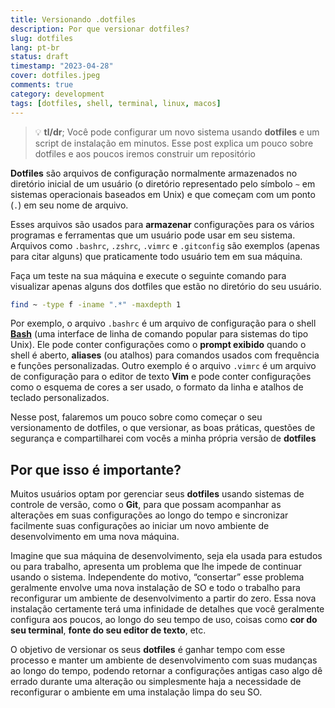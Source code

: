 ```yaml
---
title: Versionando .dotfiles
description: Por que versionar dotfiles?
slug: dotfiles
lang: pt-br
status: draft
timestamp: "2023-04-28"
cover: dotfiles.jpeg
comments: true
category: development
tags: [dotfiles, shell, terminal, linux, macos]
---
```


> 💡 **tl/dr**; Você pode configurar um novo sistema usando **dotfiles** e um script de instalação em minutos. Esse post explica um pouco sobre dotfiles e aos poucos iremos construir um repositório

**Dotfiles** são arquivos de configuração normalmente armazenados no diretório inicial de um usuário (o diretório representado pelo símbolo `~` em sistemas operacionais baseados em Unix) e que começam com um ponto (`.`) em seu nome de arquivo.

Esses arquivos são usados para **armazenar** configurações para os vários programas e ferramentas que um usuário pode usar em seu sistema. Arquivos como `.bashrc`, `.zshrc`, `.vimrc` e `.gitconfig` são exemplos (apenas para citar alguns) que praticamente todo usuário tem em sua máquina.

Faça um teste na sua máquina e execute o seguinte comando para visualizar apenas alguns dos dotfiles que estão no diretório do seu usuário.

```bash
find ~ -type f -iname ".*" -maxdepth 1
```

Por exemplo, o arquivo `.bashrc` é um arquivo de configuração para o shell **[Bash](https://www.gnu.org/software/bash/)** (uma interface de linha de comando popular para sistemas do tipo Unix). Ele pode conter configurações como o **prompt exibido** quando o shell é aberto, **aliases** (ou atalhos) para comandos usados com frequência e funções personalizadas. Outro exemplo é o arquivo `.vimrc` é um arquivo de configuração para o editor de texto **Vim** e pode conter configurações como o esquema de cores a ser usado, o formato da linha e atalhos de teclado personalizados.

Nesse post, falaremos um pouco sobre como começar o seu versionamento de dotfiles, o que versionar, as boas práticas, questões de segurança e compartilharei com vocês a minha própria versão de **dotfiles**

## Por que isso é importante?

Muitos usuários optam por gerenciar seus **dotfiles** usando sistemas de controle de versão, como o **Git**, para que possam acompanhar as alterações em suas configurações ao longo do tempo e sincronizar facilmente suas configurações ao iniciar um novo ambiente de desenvolvimento em uma nova máquina.

Imagine que sua máquina de desenvolvimento, seja ela usada para estudos ou para trabalho, apresenta um problema que lhe impede de continuar usando o sistema. Independente do motivo, “consertar” esse problema geralmente envolve uma nova instalação de SO e todo o trabalho para reconfigurar um ambiente de desenvolvimento a partir do zero. Essa nova instalação certamente terá uma infinidade de detalhes que você geralmente configura aos poucos, ao longo do seu tempo de uso, coisas como **cor do seu terminal**, **fonte do seu editor de texto**, etc.

O objetivo de versionar os seus **dotfiles** é ganhar tempo com esse processo e manter um ambiente de desenvolvimento com suas mudanças ao longo do tempo, podendo retornar a configurações antigas caso algo dê errado durante uma alteração ou simplesmente haja a necessidade de reconfigurar o ambiente em uma instalação limpa do seu SO.
